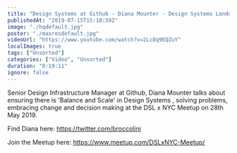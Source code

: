 ```yaml
---
title: "Design Systems at Github - Diana Mounter - Design Systems London x NYC"
publishedAt: "2019-07-15T15:10:59Z"
image: "./hqdefault.jpg"
poster: "./maxresdefault.jpg"
videoUrl: "https://www.youtube.com/watch?v=2Lc8q9EQZuY"
localImages: true
tags: ["Unsorted"]
categories: ["Video", "Unsorted"]
duration: "0:19:11"
ignore: false
---
```


Senior Design Infrastructure Manager at Github, Diana Mounter talks about ensuring there is 'Balance and Scale' in Design Systems , solving problems, embracing change and decision making at the DSL x NYC Meetup on 28th May 2019.

Find Diana here:
https://twitter.com/broccolini

Join the Meetup here:
https://www.meetup.com/DSLxNYC-Meetup/
